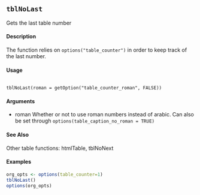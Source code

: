 ## ``tblNoLast`` 
Gets the last table number

#### Description 

The function relies on ``options("table_counter")`` in order to keep track of the last number.

#### Usage 
<pre><code>
tblNoLast(roman = getOption("table_counter_roman", FALSE))
</code></pre>
#### Arguments 
* roman Whether or not to use roman numbers instead of arabic. Can also be set through
``options(table_caption_no_roman = TRUE)``

#### See Also
Other table functions: htmlTable, tblNoNext

#### Examples
```r
org_opts <- options(table_counter=1)
tblNoLast()
options(org_opts)
```
